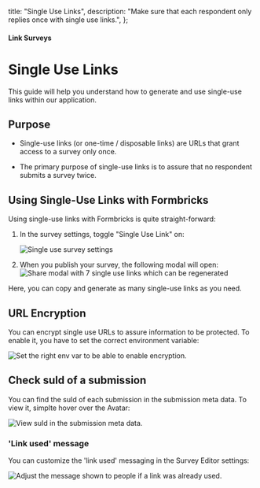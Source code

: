 

  title: "Single Use Links",
  description: "Make sure that each respondent only replies once with single use links.",
};

#### Link Surveys

# Single Use Links

This guide will help you understand how to generate and use single-use links within our application.

## Purpose

- Single-use links (or one-time / disposable links) are URLs that grant access to a survey only once.

- The primary purpose of single-use links is to assure that no respondent submits a survey twice.

## Using Single-Use Links with Formbricks

Using single-use links with Formbricks is quite straight-forward:

1. In the survey settings, toggle "Single Use Link" on:

   <Image
     src={Settings}
     alt="Single use survey settings"
     quality="100"
     className="max-w-full rounded-lg sm:max-w-2xl"
   />

2. When you publish your survey, the following modal will open:
   <Image
     src={ShareModal}
     alt="Share modal with 7 single use links which can be regenerated"
     quality="100"
     className="max-w-full rounded-lg sm:max-w-2xl"
   />

Here, you can copy and generate as many single-use links as you need.

## URL Encryption

You can encrypt single use URLs to assure information to be protected. To enable it, you have to set the correct environment variable:

<Image
  src={EnvVar}
  alt="Set the right env var to be able to enable encryption."
  quality="100"
  className="max-w-full rounded-lg sm:max-w-2xl"
/>

## Check suId of a submission

You can find the suId of each submission in the submission meta data. To view it, simplte hover over the Avatar:

<Image
  src={Metadata}
  alt="View suId in the submission meta data."
  quality="100"
  className="max-w-full rounded-lg sm:max-w-2xl"
/>

### 'Link used' message

You can customize the 'link used' messaging in the Survey Editor settings:

<Image
  src={Message}
  alt="Adjust the message shown to people if a link was already used."
  quality="100"
  className="max-w-full rounded-lg sm:max-w-2xl"
/>
